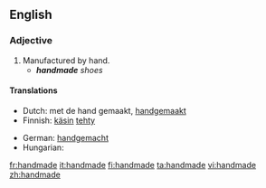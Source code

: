 ==English==

===Adjective===
{{en-adj|-}}

# Manufactured by hand.
#* '''''handmade''' shoes''

====Translations====
{{trans-top}}
* Dutch: met de hand gemaakt, [[handgemaakt]]
* Finnish: [[käsin]] [[tehdä|tehty]]
{{trans-mid}}
* German: [[handgemacht]]
* Hungarian: {{t|hu|kézzel készített}}
{{trans-bottom}}

{{anagrams:en/aaddehmn}}
[[fr:handmade]]
[[it:handmade]]
[[fi:handmade]]
[[ta:handmade]]
[[vi:handmade]]
[[zh:handmade]]